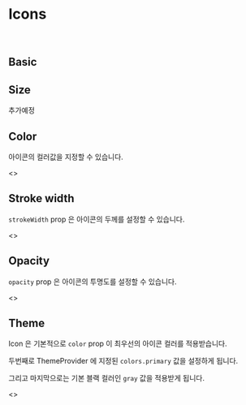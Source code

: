 
<Meta title="icons | Icons" />

# Icons

<br />

## Basic

<Preview>
  <Story name="Basic">
    <Back />
  </Story>
</Preview>

## Size

추가예정

## Color

아이콘의 컬러값을 지정할 수 있습니다.

<Preview>
  <Story name="Color">
    <>
      <Back color="red" />
      <Back color="blue" />
      <Back color="gray" />
      <Back color="purple" />
    </>
  </Story>
</Preview>

## Stroke width

`strokeWidth` prop 은 아이콘의 두께를 설정할 수 있습니다.

<Preview>
  <Story name="Stroke">
    <>
      <Back strokeWidth={1.6} />
      <Back strokeWidth={3} />
      <Back strokeWidth={5} />
    </>
  </Story>
</Preview>

## Opacity

`opacity` prop 은 아이콘의 투명도를 설정할 수 있습니다.

<Preview>
  <Story name="Opacity">
    <>
      <div>
        <Back color="black" opacity={1} />
        <Back color="black" opacity={0.9} />
        <Back color="black" opacity={0.8} />
        <Back color="black" opacity={0.7} />
        <Back color="black" opacity={0.5} />
        <Back color="black" opacity={0.4} />
        <Back color="black" opacity={0.3} />
        <Back color="black" opacity={0.1} />
      </div>
      <div>
        <Back color="blue" opacity={1} />
        <Back color="blue" opacity={0.9} />
        <Back color="blue" opacity={0.8} />
        <Back color="blue" opacity={0.7} />
        <Back color="blue" opacity={0.5} />
        <Back color="blue" opacity={0.4} />
        <Back color="blue" opacity={0.3} />
        <Back color="blue" opacity={0.1} />
      </div>
    </>
  </Story>
</Preview>

## Theme

Icon 은 기본적으로 `color` prop 이 최우선의 아이콘 컬러를 적용받습니다.

두번째로 ThemeProvider 에 지정된 `colors.primary` 값을 설정하게 됩니다.

그리고 마지막으로는 기본 블랙 컬러인 `gray` 값을 적용받게 됩니다.

<Preview>
  <Story name="Theme">
    <ThemeProvider theme={{ colors: { primary: Colors.blue } }}>
      <>
        <Back strokeWidth={1.6} />
        <Back strokeWidth={1.6} color={Colors.mint} />
      </>
    </ThemeProvider>
  </Story>
  <Story name="Out of theme context">
    <Back strokeWidth={1.5} />
  </Story>
</Preview>
